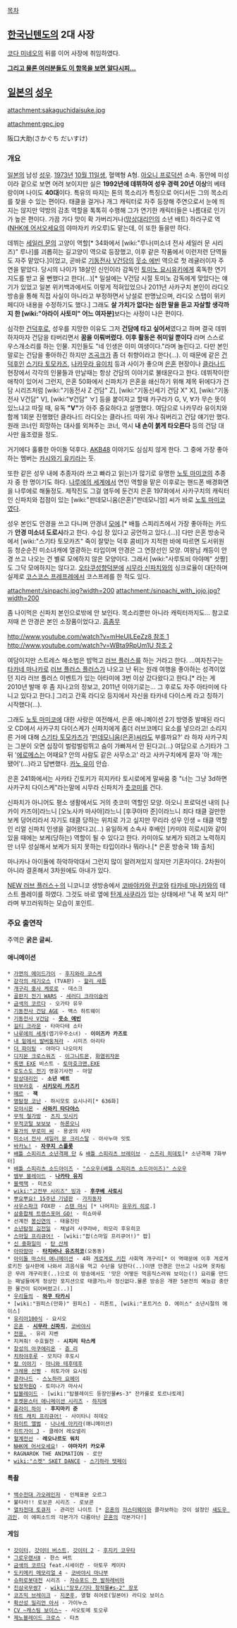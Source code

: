 [[목차]]
== [[한국닌텐도]]의 2대 사장 ==
[[코다 미네오]]의 뒤를 이어 사장에 취임하였다.

'''[[이거 하나 적자고 만든 것이 아닌 항목|그리고 물론 여러분들도 이 항목을 보면 알다시피...]]'''

== [[일본]]의 [[성우]] ==
attachment:sakaguchidaisuke.jpg

attachment:gpc.jpg


阪口大助(さかぐち だいすけ)

=== 개요 ===
[[일본]]의 남성 [[성우]]. [[1973년]] [[10월 11일]]생, 혈액형 A형. [[아오니 프로덕션]] 소속.
동안에 미성이라 겉으로 보면 어려 보이지만 실은 '''1992년에 데뷔하여 성우 경력 20년 이상'''의 베테랑이며 나이도 '''40대'''이다. 
특유의 따지는 톤의 목소리가 특징으로 어디서든 그의 목소리를 찾을 수 있는 편이다. 태클을 걸거나 개그 캐릭터로 자주 등장해 주연으로서 눈에 띄지는 않지만 약방의 감초 역할을 톡톡히 수행해 그가 연기한 캐릭터들은 나름대로 인기가 높은 편이다. 가끔 가다 맛이 확 가버리거나([[망상대리인]]의 소년 배트) 하라구로 역([[NHK에 어서오세요]]의 야마자키 카오루)도 맡는데, 이 또한 들을만 하다.

데뷔는 [[세일러 문]]의 고양이 역할[* 34화에서 [wiki:"루나(미소녀 전사 세일러 문 시리즈)" 루나]를 괴롭히는 길고양이 역으로 등장했고, 이후 같은 작품에서 이런저련 단역들도 자주 맡았다.]이었고, 곧바로 [[기동전사 V건담]]의 [[웃소 에빈]] 역으로 첫 레귤러이자 주연을 맡았다. 당시의 나이가 18살인 신인이라 감독인 [[토미노 요시유키]]에게 혹독한 연기지도를 받고 울 뻔했다고 한다(…)[* 일설에는 V건담 시절 토미노 감독에게 맞았다는 얘기가 있었고 일본 위키백과에서도 이렇게 적혀있었으나 2011년 사카구치 본인이 라디오 방송을 통해 직접 사실이 아니라고 부정하면서 낭설로 판명났으며, 라디오 스탭이 위키페디아 내용을 수정하기도 했다.] 그래도 '''살 가치가 없다는 심한 말을 듣고 자살할 생각까지 한 [wiki:"아라이 사토미" 어느 여자분]'''보다는 사정이 나은 편이다.

심각한 [[건덕후]]로, 성우를 지망한 이유도 그저 '''건담에 타고 싶어서'''였다고 하며 결국 데뷔하자마자 건담을 타버리면서 ''' 꿈을 이뤄버렸다. 이후 활동은 취미일 뿐이다''' 라며 스스로 우스개소리를 하는 인물. 지인들도 "네 인생은 이미 여생이다."라며 놀린다고. 다만 본인 말로는 건담을 좋아하긴 하지만 [[즈곡크]]가 좀 더 취향이라고 한다(...).
이 때문에 같은 [[건덕후]]인 [[스기타 토모카즈]], [[나카무라 유이치]] 등과 사이가 좋으며 [[은혼]] 현장이나 [[클라나드]] 현장에서 각각의 인물들과 만날때는 항상 건담의 이야기로 불태운다고 한다. 데뷔작이란 애착이 있어서 그런지, 은혼 50화에서 신파치가 은혼을 쇄신하기 위해 제목 뒤에다가 건담 시리즈처럼 [wiki:"기동전사 Z 건담" Z], [wiki:"기동신세기 건담 X" X], [wiki:"기동전사 V건담" V], [wiki:"∀건담" ∀] 등을 붙이자고 할때 카구라가 G, V, ∀가 무슨 뜻이 있느냐고 따질 때, 유독 '''"V"'''가 아주 중요하다고 설명했다.
여담으로 나카무라 유이치와 함께 1회분 진행했던 클라나드 라디오는 클라나드 따위 개나 줘버리고 건담 얘기만 했다. 원래 코너인 희망하는 대사를 외쳐주는 코너, 역시 '''내 손이 붉게 타오른다''' 등의 건담 대사만 읊조렸을 정도.

거기에다 훌륭한 아이돌 덕후다. [[AKB48]] 이야기도 심심치 않게 한다. 그 중에 가장 좋아하는 멤버는 [[카시와기 유키]]라는 듯.

또한 같은 성우 내에 추종자(라 쓰고 빠라고 읽는)가 많기로 유명한 [[노토 마미코]]의 추종자 중 한 명이기도 하다. [[나루에의 세계]]에서 연인 역할을 맡은 이후로는 핸드폰 배경화면을 나루에로 해둘정도. 제작진도 그걸 염두에 둔건지 은혼 197화에서 사카구치의 캐릭터인 신파치와 접점이 있는 [wiki:"판데모니움(은혼)"판데모니엄] 씨가 바로 [[노토 마미코]]였다.

성우 본인도 안경을 쓰고 다니며 안경녀 [[모에]].[* 배틀 스피리츠에서 가장 좋아하는 카드가 '''안경 미소녀 도로시'''라고 한다. 수십 장 있다고 공언하고 있다.(…)] 다만 은혼 방송국에서 [wiki:"스기타 토모카즈" 죽이 잘맞는 덕후 콤비]가 지적한 바에 따르면 도서위원등 청순순진 미소녀캐에 열광하는 타입이며 안경은 그 연장선인 모양. 여왕님 캐등이 안경 쓰고 나오는 건 별로 모에하지 않은 모양이다. 그래서 [wiki:"사루토비 아야메" 삿짱]도 그닥 모에하지는 않다고. [[오타쿠]]성향덕분에 [[시무라 신파치]]와의 싱크로율이 대단하며 실제로 [[코스코스 프레프레]]에서 코스프레를 한 적도 있다. 

attachment:/sinpachi.jpg?width=200
attachment:/sinpachi_with_jojo.jpg?width=200

좀 나이먹은 신파치 본인으로밖에 안 보인다. 목소리뿐만 아니라 캐릭터까지도... 참고로 저때 쓴 안경은 본인 소장품이었다고. [[흠좀무]] 

[[http://www.youtube.com/watch?v=mHeUlLEeZz8 참조 1]] [[http://www.youtube.com/watch?v=WBta9RpUm1U 참조 2]]

여담이지만 스트레스 해소법은 밥먹고 [[러브 플러스]]를 하는 거라고 한다. …여자친구는 [[타카네 마나카]]로 [[러브 플러스 플러스]]가 나오고 난 뒤는 원래 여행을 좋아하는 성격이었던 지라 러브 플러스 이벤트가 있는 아타미에 3번 이상 갔다왔다고 한다.[* 라는 게 2010년 발매 후 좀 지나고의 정보고, 2011년 이야기로는... 그 후로도 자주 아타미에 다니고 있다고 한다.] 그리고 간혹 라디오 등지에서 자신을 타카네 다이스케 라고 칭하기 시작했다(…).

그래도 [[노토 마미코]]에 대한 사랑은 여전해서, 은혼 애니메이션 2기 방영중 발매된 라디오 CD에서 사카구치 다이스케가 신파치에게 좀더 러브코메디 요소를 넣으라고! 소리지른 거에 대해 [[스기타 토모카즈]]가 '[[판데모니움(은혼)]]씨라도 부를까요?' 라 하자 사카구치는 그분이 오면 심장이 벌렁벌렁뛰고 숨이 가빠져서 안 된다고(...) 여담으로 스기타가 그 뒤 '[[에로메스]]는 어때요? 안의 사람도 같은 사무소고' 라고 사카구치에게 묻자 '아 걔는 됐어'(...)라고 답변했다. [[카노 유이]] 안습.

은혼 241화에서는 사카타 긴토키가 히지카타 토시로에게 말싸움 중 "너는 그냥 3d하면 사카구치 다이스케"라는말에 시무라 신파치가 [[츳코미]]를 건다.

신파치가 아니어도 평소 생활에서도 거의 츳코미 역할인 모양. 아오니 프로덕션 내의 [나카이 카즈야]라느니 [오노사카 마사야]라느니 [후쿠야마 준]이라느니 죄다 태클 걸만한 보케 덩어리라서 자기도 태클 당하는 위치로 가고 싶지만 무리라 성우 인생 = 태클 역할인 리얼 신파치 인생을 걸어왔다고(...) 유일하게 소속사 후배인 [카미야 히로시]와 같이 있을 때에는 보케(당하는) 역할이 될 수 있다고 한다. 카미야도 보케가 되려고 노력하지만 너무 성실해서 보케가 되지 못하는 타입이라나 뭐라나.[* 은혼 방송국 1화 출처]

마나카나 아이돌에 하악하악대서 그런지 많이 알려져있지 않지만 기혼자이다. 2차원이 아니라 결혼해서 3차원에도 아내가 있다.

[[NEW 러브 플러스＋]]의 니코니코 생방송에서 [[코바야카와 린코]]와 [[타카네 마나카]]와의 테스트 플레이를 하였다. 그것도 바로 옆에 [[탄게 사쿠라]]가 있는 상태에서! "내 쪽 보지 마!" 라며 부끄러워하는 모습이 포인트.

{{{#!HTML
<script type="text/javascript" src="http://ext.nicovideo.jp/thumb_watch/sm23164380?w=420&h=420"></script>}}}
=== 주요 출연작 ===
주역은 '''굵은 글씨.'''

==== 애니메이션 ====
 * [[가면의 메이드가이]] - [[후지와라 코스케]]
 * [[강각의 레기오스]] (TVA판) - [[할리 새튼]] 
 * [[개구리 중사 케로로]] - 데스크
 * [[골판지 전기 WARS]] - [[세러디 크라이슬러]]
 * [[금색의 코르다]] - 오가타 유우
 * [[기동전사 건담 AGE]] - 맥스 하트웨이
 * [[기동전사 V건담]] - '''[[웃소 에빈]]'''
 * [[길티 크라운]] - 타마다테 소타
 * [[나루에의 세계]](엽기우주소녀) - '''이이즈카 카즈토'''
 * [[내 밑에서 발버둥쳐라]] - 시미즈 아리타
 * [[더 파이팅]] - 야마다 나오미치
 * [[디지몬 크로스워즈]] - [[이그니트몬]], [[화염위자몬]]
 * [[록맨 EXE]] 비스트 - [[토마호크맨.EXE]]
 * [[로도스도 전기]] 영웅기사전 - 마알
 * [[망상대리인]] - '''소년 배트'''
 * [[마부라호]] - '''[[시키모리 카즈키]]'''
 * [[메르]] - '''잭'''
 * [[명탐정 코난]] - 하시모토 요시나리[* 636화]
 * [[모야시몬]] - '''[[사와키 타다야스]]'''
 * [[무적 철가방]] - [[츠지 잇시키]]
 * [[무적코털 보보보]] - [[하론오니]]
 * [[물가의 무로미 씨]] - 용궁의 사자
 * [[미소녀 전사 세일러 문 크리스탈]] - 아사누마 잇토
 * [[바카노!]] - '''[[자쿠지 스플롯]]'''
 * [[배틀 스피리츠 소년격패 단]] & [[배틀 스피리츠 브레이브]] - [[스즈리 히데토]][* 소년격패 7화부터]
 * [[배틀 스피리츠 소드아이즈]] - [["스오우(배틀 스피리츠 소드아이즈)" 스오우]]
 * [[뱀부 블레이드]] - '''[[나카타 유지]]'''
 * [[블랙잭]] - 미츠오
 * [[wiki:"고전부 시리즈" 빙과]] - '''[[후쿠베 사토시]]'''
 * [[뿌요뿌요! 15주년 기념판]] - [[가지동자]]
 * [[사우스파크]] FOX판 - [[스탠 마시]] [* 나머지는 [[유우키 히로]].]
 * [[삼중합체 트랜스포머 GO!]] - 히쇼마루
 * 선계전 [[봉신연의]] - 태을진인
 * [[소년탐정 김전일]] - 채널러 사쿠라바, 히모리 후유히코
 * [[스마일 프리큐어!]] - [wiki:"팝(스마일 프리큐어!)" 팝]
 * [[신 중화일미]] - [[탄 산체]]
 * [[아따맘마]] - '''[[타치바나 유즈히코]]'''(오동동)
 * [[아이돌 마스터 애니메이션]] - 4화 [[게로게로 키친]] 사회역 개구리[* 이 역때문에 이후 게로게로키친 실사판에 나와서 괴음식을 먹고 수난을 당한다(..)이땐 안경은 안쓰고 나오며 옷차림은 무려 개구리옷(..)으로 이 방송에서도 '맛은 어떻든 먹음직스러워 보이는(!) 요리를 만드는 패널들에게 정상인 포지션으로 태클거느라 정신없다.물론 방송은 개판 5분전의 예능감 충만한 물건이 되어버렸고(..)]
 * [[우리들의]] - '''[[와쿠 타카시]]'''
 * [wiki:"원피스(만화)" 원피스] - 리톤트, [wiki:"포트거스 D. 에이스" 소년시절의 에이스]
 * [[유리아100식]] - 요시오
 * [[은혼]] - '''[[시무라 신파치]]''', [[코바야시]]
 * [[전용.]] - 유리 지벤
 * 지켜줘! 수호월천 - '''시치리 타스케'''
 * [[창성의 아쿠에리온]] - [[쥰 리]]
 * [[치하야후루]] - 모치다 후토시
 * [[칼 이야기]] - [[마니와 테후테후]]
 * [[크레용 신짱]] - 히토가야 요시링
 * [[클라나드]] - [[스노하라 요헤이]]
 * [[탐정학원Q]] - 토미나가 마사시
 * [[탑블레이드]] - [wiki:"탑블레이드 등장인물#s-3" 잔카를로 토르나토레]
 * [[포켓몬스터 애니메이션 시리즈]] - [[하지메]]
 * [[플라이 하이]] - '''후지마키 준'''
 * [[하트 캐치 프리큐어!]] - 사이타니 히데오
 * [[화이트 앨범]] - [[나나세 아키라]](애니메이션)
 * [[히트가이 J]] - 클레어 레오넬리
 * [[혈계전선]] - '''레오나르도 워치'''
 * [[NHK에 어서오세요]]! - '''야마자키 카오루'''
 * RAGNAROK THE ANIMATION - 로안
 * [[wiki:"스켓" SKET DANCE]] - [[스기하라 텟페이]]

==== 특촬 ====
 * [[백수전대 가오레인저]] - 인체표본 오르그
 * 불타라!! 로보콘 시리즈 - 로보콘
 * [[열차전대 토큐저]] - 관리인 나이트 [* [[은혼]]의 [[저스터웨이]]와 콜라보하는 것이 설정인 [[섀도우 괴인]]. 이 에피소드의 각본가가 다름아닌 [[은혼]]의 각본가다!]
==== 게임 ====
 * [[갓이터]], [[갓이터 버스트]], [[갓이터 2]] - [[후지키 코우타]]
 * [[그로우랜서Ⅱ]] - 한스 버트
 * [[금색의 코르다]] feat.시세이칸 - 아토우 케이타 
 * [[도키메키 메모리얼 4]] - [[코바야시 마나부]]
 * [[슈퍼로봇대전]] 시리즈 - [[자슈포드 잔 발하레비아]]
 * [[진삼국무쌍7]] - [[wiki:"장포/기타 창작물#s-2" 장포]]
 * [[코즈믹 브레이크]] - [[지쿤후]], 열혈 히어로(일본어) 라디오 보이스
 * [[확산성 밀리언 아서]] - 가이누스
 * [[CV ~캐스팅 보이스~]] - 사오토메 토오루
 * [[제노블레이드 크로스]] - 타츠
